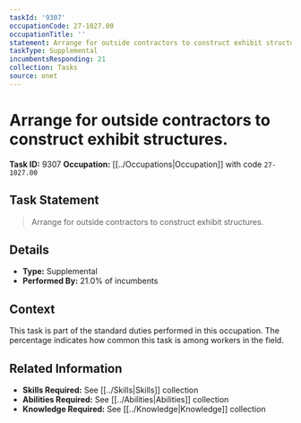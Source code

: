 ```yaml
---
taskId: '9307'
occupationCode: 27-1027.00
occupationTitle: ''
statement: Arrange for outside contractors to construct exhibit structures.
taskType: Supplemental
incumbentsResponding: 21
collection: Tasks
source: onet
---
```

# Arrange for outside contractors to construct exhibit structures.

**Task ID:** 9307
**Occupation:** [[../Occupations|Occupation]] with code `27-1027.00`

## Task Statement

> Arrange for outside contractors to construct exhibit structures.

## Details

- **Type:** Supplemental
- **Performed By:** 21.0% of incumbents

## Context

This task is part of the standard duties performed in this occupation. The percentage indicates how common this task is among workers in the field.

## Related Information

- **Skills Required:** See [[../Skills|Skills]] collection
- **Abilities Required:** See [[../Abilities|Abilities]] collection
- **Knowledge Required:** See [[../Knowledge|Knowledge]] collection
